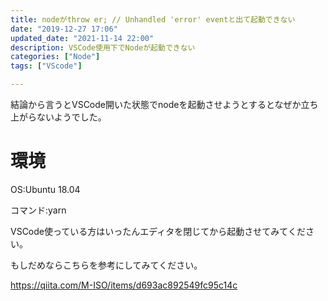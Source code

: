 ```yaml
---
title: nodeがthrow er; // Unhandled 'error' eventと出て起動できない
date: "2019-12-27 17:06"
updated_date: "2021-11-14 22:00"
description: VSCode使用下でNodeが起動できない
categories: ["Node"]
tags: ["VScode"]

---
```

結論から言うとVSCode開いた状態でnodeを起動させようとするとなぜか立ち上がらないようでした。

# 環境
OS:Ubuntu 18.04

コマンド:yarn

VSCode使っている方はいったんエディタを閉じてから起動させてみてください。

もしだめならこちらを参考にしてみてください。

https://qiita.com/M-ISO/items/d693ac892549fc95c14c
